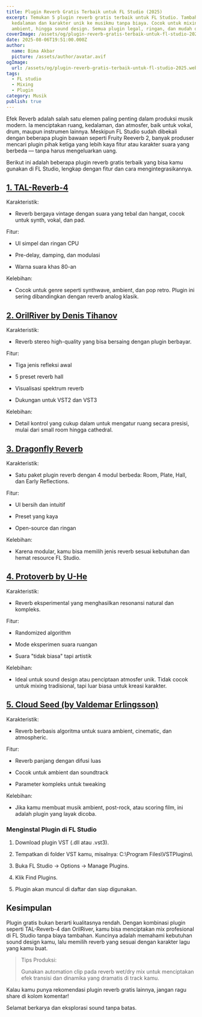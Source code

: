 ```yaml
---
title: Plugin Reverb Gratis Terbaik untuk FL Studio (2025)
excerpt: Temukan 5 plugin reverb gratis terbaik untuk FL Studio. Tambahkan
  kedalaman dan karakter unik ke musikmu tanpa biaya. Cocok untuk mixing,
  ambient, hingga sound design. Semua plugin legal, ringan, dan mudah digunakan.
coverImage: /assets/og/plugin-reverb-gratis-terbaik-untuk-fl-studio-2025.webp
date: 2025-08-06T19:51:00.000Z
author:
  name: Bima Akbar
  picture: /assets/author/avatar.avif
ogImage:
  url: /assets/og/plugin-reverb-gratis-terbaik-untuk-fl-studio-2025.webp
tags:
  - FL studio
  - Mixing
  - Plugin
category: Musik
publish: true
---
```

Efek Reverb adalah salah satu elemen paling penting dalam produksi musik modern. Ia menciptakan ruang, kedalaman, dan atmosfer, baik untuk vokal, drum, maupun instrumen lainnya. Meskipun FL Studio sudah dibekali dengan beberapa plugin bawaan seperti Fruity Reeverb 2, banyak produser mencari plugin pihak ketiga yang lebih kaya fitur atau karakter suara yang berbeda — tanpa harus mengeluarkan uang.

Berikut ini adalah beberapa plugin reverb gratis terbaik yang bisa kamu gunakan di FL Studio, lengkap dengan fitur dan cara mengintegrasikannya.

## [1\. TAL-Reverb-4](https://tal-software.com/products/tal-reverb-4)

Karakteristik:

*   Reverb bergaya vintage dengan suara yang tebal dan hangat, cocok untuk synth, vokal, dan pad.

Fitur:

*   UI simpel dan ringan CPU
    
*   Pre-delay, damping, dan modulasi
    
*   Warna suara khas 80-an
    

Kelebihan:

*   Cocok untuk genre seperti synthwave, ambient, dan pop retro. Plugin ini sering dibandingkan dengan reverb analog klasik.

## [2\. OrilRiver by Denis Tihanov](https://www.kvraudio.com/product/orilriver-by-denis-tihanov)

Karakteristik:

*   Reverb stereo high-quality yang bisa bersaing dengan plugin berbayar.

Fitur:

*   Tiga jenis refleksi awal
    
*   5 preset reverb hall
    
*   Visualisasi spektrum reverb
    
*   Dukungan untuk VST2 dan VST3
    

Kelebihan:

*   Detail kontrol yang cukup dalam untuk mengatur ruang secara presisi, mulai dari small room hingga cathedral.

## [3\. Dragonfly Reverb](https://michaelwillis.github.io/dragonfly-reverb/)

Karakteristik:

*   Satu paket plugin reverb dengan 4 modul berbeda: Room, Plate, Hall, dan Early Reflections.

Fitur:

*   UI bersih dan intuitif
    
*   Preset yang kaya
    
*   Open-source dan ringan
    

Kelebihan:

*   Karena modular, kamu bisa memilih jenis reverb sesuai kebutuhan dan hemat resource FL Studio.

## [4\. Protoverb by U-He](https://u-he.com/products/protoverb/)

Karakteristik:

*   Reverb eksperimental yang menghasilkan resonansi natural dan kompleks.

Fitur:

*   Randomized algorithm
    
*   Mode eksperimen suara ruangan
    
*   Suara "tidak biasa" tapi artistik
    

Kelebihan:

*   Ideal untuk sound design atau penciptaan atmosfer unik. Tidak cocok untuk mixing tradisional, tapi luar biasa untuk kreasi karakter.

## [5\. Cloud Seed (by Valdemar Erlingsson)](https://github.com/ValdemarOrn/CloudSeed)

Karakteristik:

*   Reverb berbasis algoritma untuk suara ambient, cinematic, dan atmospheric.

Fitur:

*   Reverb panjang dengan difusi luas
    
*   Cocok untuk ambient dan soundtrack
    
*   Parameter kompleks untuk tweaking
    

Kelebihan:

*   Jika kamu membuat musik ambient, post-rock, atau scoring film, ini adalah plugin yang layak dicoba.

### Menginstal Plugin di FL Studio

1.  Download plugin VST (.dll atau .vst3).
    
2.  Tempatkan di folder VST kamu, misalnya: C:\\Program Files\\VSTPlugins\\
    
3.  Buka FL Studio → Options → Manage Plugins.
    
4.  Klik Find Plugins.
    
5.  Plugin akan muncul di daftar dan siap digunakan.
    

## Kesimpulan

Plugin gratis bukan berarti kualitasnya rendah. Dengan kombinasi plugin seperti TAL-Reverb-4 dan OrilRiver, kamu bisa menciptakan mix profesional di FL Studio tanpa biaya tambahan. Kuncinya adalah memahami kebutuhan sound design kamu, lalu memilih reverb yang sesuai dengan karakter lagu yang kamu buat.

> Tips Produksi:
> 
> Gunakan automation clip pada reverb wet/dry mix untuk menciptakan efek transisi dan dinamika yang dramatis di track kamu.

Kalau kamu punya rekomendasi plugin reverb gratis lainnya, jangan ragu share di kolom komentar!

Selamat berkarya dan eksplorasi sound tanpa batas.
